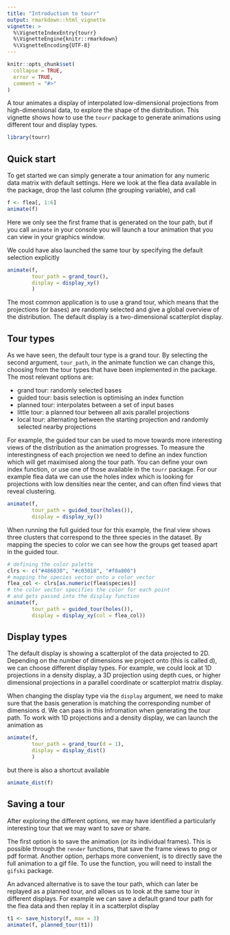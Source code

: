 ```yaml
---
title: "Introduction to tourr"
output: rmarkdown::html_vignette
vignette: >
  %\VignetteIndexEntry{tourr}
  %\VignetteEngine{knitr::rmarkdown}
  %\VignetteEncoding{UTF-8}
---
```


```r
knitr::opts_chunk$set(
  collapse = TRUE,
  error = TRUE,
  comment = "#>"
)
```

A tour animates a display of interpolated low-dimensional projections from high-dimensional data, to explore the shape of the distribution. This vignette shows how to use the `tourr` package to generate animations using different tour and display types.

```r
library(tourr)
```


## Quick start

To get started we can simply generate a tour animation for any numeric data matrix with default settings. Here we look at the flea data available in the package, drop the last column (the grouping variable), and call

```r
f <- flea[, 1:6]
animate(f)
```

Here we only see the first frame that is generated on the tour path, but if you call `animate` in your console you will launch a tour animation that you can view in your graphics window.

We could have also launched the same tour by specifying the default selection explicitly

```r
animate(f,
        tour_path = grand_tour(),
        display = display_xy()
        )
```

The most common application is to use a grand tour, which means that the projections (or bases) are randomly selected and give a global overview of the distribution. The default display is a two-dimensional scatterplot display.

## Tour types

As we have seen, the default tour type is a grand tour. By selecting the second argument, `tour_path`, in the animate function we can change this, choosing from the tour types that have been implemented in the package. The most relevant options are:

- grand tour: randomly selected bases
- guided tour: basis selection is optimising an index function
- planned tour: interpolates between a set of input bases
- little tour: a planned tour between all axis parallel projections
- local tour: alternating between the starting projection and randomly selected nearby projections

For example, the guided tour can be used to move towards more interesting views of the distribution as the animation progresses. To measure the interestingness of each projection we need to define an index function which will get maximised along the tour path. You can define your own index function, or use one of those available in the `tourr` package. For our example flea data we can use the holes index which is looking for projections with low densities near the center, and can often find views that reveal clustering.

```r
animate(f,
        tour_path = guided_tour(holes()),
        display = display_xy())
```


When running the full guided tour for this example, the final view shows three clusters that correspond to the three species in the dataset. By mapping the species to color we can see how the groups get teased apart in the guided tour.

```r
# defining the color palette
clrs <- c("#486030", "#c03018", "#f0a800")
# mapping the species vector onto a color vector
flea_col <- clrs[as.numeric(flea$species)]
# the color vector specifies the color for each point
# and gets passed into the display function
animate(f,
        tour_path = guided_tour(holes()),
        display = display_xy(col = flea_col))
```


## Display types

The default display is showing a scatterplot of the data projected to 2D. Depending on the number of dimensions we project onto (this is called d), we can choose different display types. For example, we could look at 1D projections in a density display, a 3D projection using depth cues, or higher dimensional projections in a parallel coordinate or scatterplot matrix display.

When changing the display type via the `display` argument, we need to make sure that the basis generation is matching the corresponding number of dimensions d. We can pass in this infromation when generating the tour path. To work with 1D projections and a density display, we can launch the animation as

```r
animate(f,
        tour_path = grand_tour(d = 1),
        display = display_dist()
        )
```

but there is also a shortcut available

```r
animate_dist(f)
```

## Saving a tour

After exploring the different options, we may have identified a particularly interesting tour that we may want to save or share.

The first option is to save the animation (or its individual frames). This is possible through the `render` functions, that save the frame views to png or pdf format. Another option, perhaps more convenient, is to directly save the full animation to a gif file. To use the function, you will need to install the `gifski` package.

An advanced alternative is to save the tour path, which can later be replayed as a planned tour, and allows us to look at the same tour in different displays. For example we can save a default grand tour path for the flea data and then replay it in a scatterplot display

```r
t1 <- save_history(f, max = 3)
animate(f, planned_tour(t1))
```

